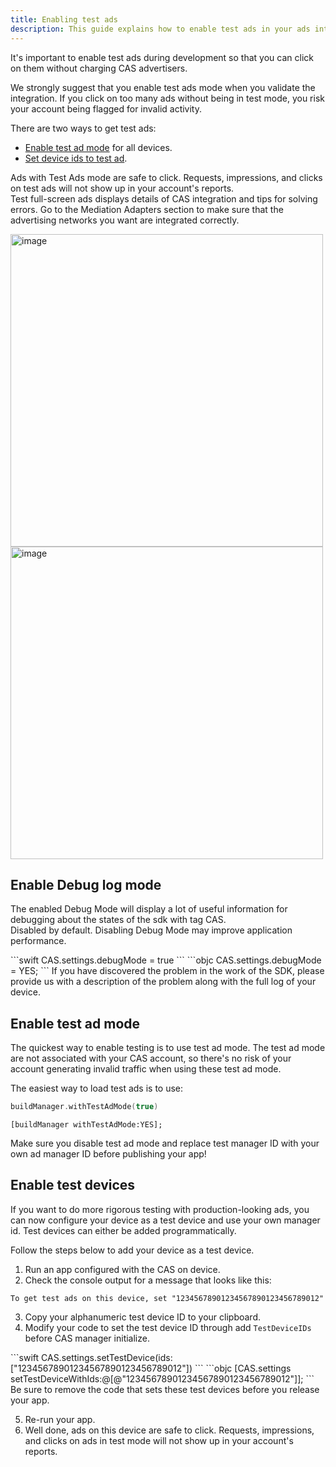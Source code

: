```yaml
---
title: Enabling test ads
description: This guide explains how to enable test ads in your ads integration.
---
```


It's important to enable test ads during development so that you can click on them without charging CAS advertisers.

<Error>  
We strongly suggest that you enable test ads mode when you validate the integration.  If you click on too many ads without being in test mode, you risk your account being flagged for invalid activity.
</Error>

There are two ways to get test ads:
- [Enable test ad mode](#enable-test-ad-mode) for all devices.
- [Set device ids to test ad](#enable-test-devices).

Ads with Test Ads mode are safe to click. Requests, impressions, and clicks on test ads will not show up in your account's reports.  
Test full-screen ads displays details of CAS integration and tips for solving errors. Go to the Mediation Adapters section to make sure that the advertising networks you want are integrated correctly.

<Image height="500" alt="image" src="/assets/Enabling-test-ads-1.jpg" />
<Image height="500" alt="image" src="/assets/Enabling-test-ads-2.jpg" />


## Enable Debug log mode
The enabled Debug Mode will display a lot of useful information for debugging about the states of the sdk with tag CAS.   
Disabled by default. Disabling Debug Mode may improve application performance.  

<CodeGroup synchronize="true">
```swift
CAS.settings.debugMode = true
```
```objc
CAS.settings.debugMode = YES;
```
</CodeGroup>

<Info>
If you have discovered the problem in the work of the SDK, please provide us with a description of the problem along with the full log of your device.
</Info>

## Enable test ad mode
The quickest way to enable testing is to use test ad mode. The test ad mode are not associated with your CAS account, so there's no risk of your account generating invalid traffic when using these test ad mode.

The easiest way to load test ads is to use:
<CodeGroup synchronize="true">
```swift
buildManager.withTestAdMode(true)
```
```objc
[buildManager withTestAdMode:YES];
```
</CodeGroup>

<Warning>  
Make sure you disable test ad mode and replace test manager ID with your own ad manager ID before publishing your app!
</Warning>

## Enable test devices
If you want to do more rigorous testing with production-looking ads, you can now configure your device as a test device and use your own manager id. Test devices can either be added programmatically.

Follow the steps below to add your device as a test device.
1. Run an app configured with the CAS on device.
2. Check the console output for a message that looks like this:
```
To get test ads on this device, set "12345678901234567890123456789012"
```
3. Copy your alphanumeric test device ID to your clipboard.
4. Modify your code to set the test device ID through add `TestDeviceIDs` before CAS manager initialize.

<CodeGroup synchronize="true">
```swift
CAS.settings.setTestDevice(ids: ["12345678901234567890123456789012"])
```
```objc
[CAS.settings setTestDeviceWithIds:@[@"12345678901234567890123456789012"]];
```
</CodeGroup>

<Info>
Be sure to remove the code that sets these test devices before you release your app.  
</Info>

5. Re-run your app. 
6. Well done, ads on this device are safe to click. Requests, impressions, and clicks on ads in test mode will not show up in your account's reports.
